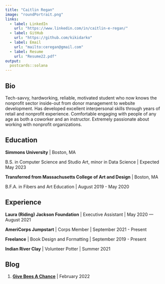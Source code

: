 ```yaml
---
title: "Caitlin Regan"
image: "roundPortrait.png"
links:
  - label: LinkedIn
    url: "https://www.linkedin.com/in/caitlin-e-regan/"
  - label: GitHub
    url: "https://github.com/kikidarko"
  - label: Email
    url: "mailto:ceregan@gmail.com"
  - label: Resume
    url: "Resume22.pdf"
output:
  postcards::solana
---
```

 
## Bio

Tech-savvy, hardworking, reliable, motivated student who now knows the nonprofit sector inside-out from donor management to website development. Has developed excellent interpersonal skills through years of retail and nonprofit experience. Comfortable engaging with people of any age as both a coworker and an instructor. Extremely passionate about working with nonprofit organizations. 

## Education

**Simmons University** | Boston, MA

B.S. in Computer Science and Studio Art, minor in Data Science | Expected May 2023

**Transferred from Massachusetts College of Art and Design** | Boston, MA

B.F.A. in Fibers and Art Education | August 2019 - May 2020

## Experience

**Laura (Riding) Jackson Foundation** | Executive Assistant | May 2020 — August 2021

**AmeriCorps Jumpstart** | Corps Member | September 2021 - Present

**Freelance** | Book Design and Formatting | September 2019 - Present

**Indian River Clay** | Volunteer Potter | Summer 2021

## Blog

1. [**Give Bees A Chance**](Project1.html) | February 2022


